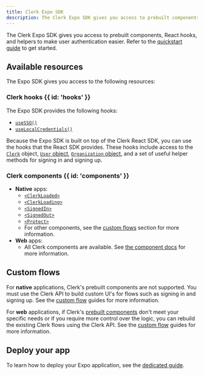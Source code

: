 ```yaml
---
title: Clerk Expo SDK
description: The Clerk Expo SDK gives you access to prebuilt components, React hooks, and helpers to make user authentication easier.
---
```


The Clerk Expo SDK gives you access to prebuilt components, React hooks, and helpers to make user authentication easier. Refer to the [quickstart guide](/docs/quickstarts/expo) to get started.

## Available resources

The Expo SDK gives you access to the following resources:

### Clerk hooks {{ id: 'hooks' }}

The Expo SDK provides the following hooks:

- [`useSSO()`](/docs/references/expo/use-sso)
- [`useLocalCredentials()`](/docs/references/expo/use-local-credentials)

Because the Expo SDK is built on top of the Clerk React SDK, you can use the hooks that the React SDK provides. These hooks include access to the [`Clerk`](/docs/references/javascript/clerk) object, [`User` object](/docs/references/javascript/user), [`Organization` object](/docs/references/javascript/organization), and a set of useful helper methods for signing in and signing up.

<Include src="_partials/hooks/hook-list" />

### Clerk components {{ id: 'components' }}

- **Native** apps:
  - [`<ClerkLoaded>`](/docs/components/control/clerk-loaded)
  - [`<ClerkLoading>`](/docs/components/control/clerk-loading)
  - [`<SignedIn>`](/docs/components/control/signed-in)
  - [`<SignedOut>`](/docs/components/control/signed-out)
  - [`<Protect>`](/docs/components/protect)
  - For other components, see the [custom flows](#custom-flows) section for more information.
- **Web** apps:
  - All Clerk components are available. See [the component docs](/docs/components/overview) for more information.

## Custom flows

For **native** applications, Clerk's prebuilt components are not supported. You must use the Clerk API to build custom UI's for flows such as signing in and signing up. See the [custom flow](/docs/custom-flows/overview) guides for more information.

For **web** applications, if Clerk's [prebuilt components](/docs/components/overview) don't meet your specific needs or if you require more control over the logic, you can rebuild the existing Clerk flows using the Clerk API. See the [custom flow](/docs/custom-flows/overview) guides for more information.

## Deploy your app

To learn how to deploy your Expo application, see the [dedicated guide](/docs/deployments/deploy-expo).
